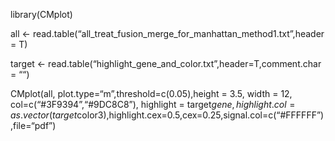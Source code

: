 library(CMplot)

all <- read.table("all_treat_fusion_merge_for_manhattan_method1.txt",header = T)

target <- read.table("highlight_gene_and_color.txt",header=T,comment.char = "")

CMplot(all, plot.type="m",threshold=c(0.05),height = 3.5, width = 12, col=c("#3F9394","#9DC8C8"), highlight = target$gene, highlight.col= as.vector(target$color3),highlight.cex=0.5,cex=0.25,signal.col=c("#FFFFFF"),file="pdf")
